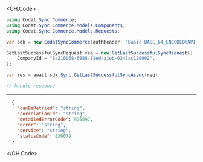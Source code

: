 
<CH.Code>
```csharp GetLastSuccessfulSync.cs
using Codat.Sync.Commerce;
using Codat.Sync.Commerce.Models.Components;
using Codat.Sync.Commerce.Models.Requests;

var sdk = new CodatSyncCommerce(authHeader: "Basic BASE_64_ENCODED(API_KEY)");

GetLastSuccessfulSyncRequest req = new GetLastSuccessfulSyncRequest() {
    CompanyId = "8a210b68-6988-11ed-a1eb-0242ac120002",
};

var res = await sdk.Sync.GetLastSuccessfulSyncAsync(req);

// handle response
```
---

```json Example Response
  {
    "canBeRetried": "string",
    "correlationId": "string",
    "detailedErrorCode": 925597,
    "error": "string",
    "service": "string",
    "statusCode": 836079
  }
```
</CH.Code>
